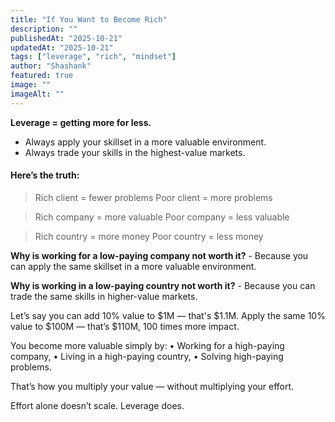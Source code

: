 ```yaml
---
title: "If You Want to Become Rich"
description: ""
publishedAt: "2025-10-21"
updatedAt: "2025-10-21"
tags: ["leverage", "rich", "mindset"]
author: "Shashank"
featured: true
image: ""
imageAlt: ""
---
```


**Leverage \= getting more for less.**

* Always apply your skillset in a more valuable environment.
* Always trade your skills in the highest-value markets.

#### Here’s the truth:

> Rich client \= fewer problems
> Poor client \= more problems

> Rich company \= more valuable
> Poor company \= less valuable

> Rich country \= more money
> Poor country \= less money

**Why is working for a low-paying company not worth it?**
\- Because you can apply the same skillset in a more valuable environment.

**Why is working in a low-paying country not worth it?**
\- Because you can trade the same skills in higher-value markets.

Let’s say you can add 10% value to $1M — that's $1.1M.
Apply the same 10% value to $100M — that’s $110M, 100 times more impact.

You become more valuable simply by:
&#x20;     •   Working for a high-paying company,
&#x20;     •   Living in a high-paying country,
&#x20;     •   Solving high-paying problems.

That’s how you multiply your value — without multiplying your effort.

Effort alone doesn’t scale.
Leverage does.
